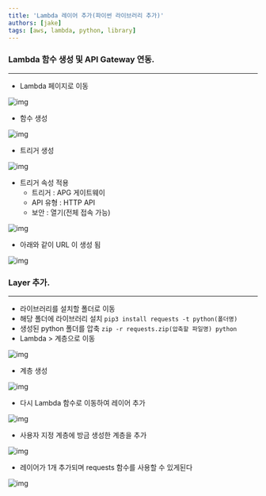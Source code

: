 ```yaml
---
title: 'Lambda 레이어 추가(파이썬 라이브러리 추가)'
authors: [jake]
tags: [aws, lambda, python, library]
---
```


### Lambda 함수 생성 및 API Gateway 연동.

---

- Lambda 페이지로 이동

![img](./img/001/1.png)

- 함수 생성

![img](./img/001/2.png)

- 트리거 생성

![img](./img/001/3.png)

- 트리거 속성 적용
    - 트리거 : APG 게이트웨이
    - API 유형 : HTTP API
    - 보안 : 열기(전체 접속 가능)

![img](./img/001/4.png)

- 아래와 같이 URL 이 생성 됨

![img](./img/001/5.png)

### Layer 추가.

---

- 라이브러리를 설치할 폴더로 이동
- 해당 폴더에 라이브러리 설치 `pip3 install requests -t python(폴더명)`
- 생성된 python 폴더를 압축 `zip -r requests.zip(압축할 파일명) python`
- Lambda > 계층으로 이동

![img](./img/001/6.png)

- 계층 생성

![img](./img/001/7.png)

- 다시 Lambda 함수로 이동하여 레이어 추가

![img](./img/001/8.png)

- 사용자 지정 계층에 방금 생성한 계층을 추가

![img](./img/001/9.png)

- 레이어가 1개 추가되며 requests 함수를 사용할 수 있게된다

![img](./img/001/10.png)
